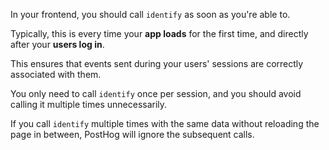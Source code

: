 In your frontend, you should call `identify` as soon as you're able to. 

Typically, this is every time your **app loads** for the first time, and directly after your **users log in**. 

This ensures that events sent during your users' sessions are correctly associated with them. 

You only need to call `identify` once per session, and you should avoid calling it multiple times unnecessarily.

If you call `identify` multiple times with the same data without reloading the page in between, PostHog will ignore the subsequent calls.
